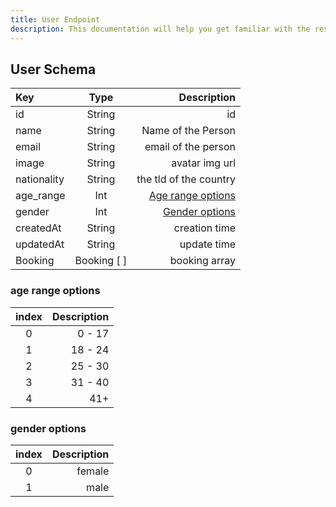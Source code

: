 ```yaml
---
title: User Endpoint
description: This documentation will help you get familiar with the resources of the Hamampass Rest API and show you how to make different queries, so that you can get the most out of it.
---
```


## User Schema

| Key         |    Type     |                       Description |
| :---------- | :---------: | --------------------------------: |
| id          |   String    |                                id |
| name        |   String    |                Name of the Person |
| email       |   String    |               email of the person |
| image       |   String    |                    avatar img url |
| nationality |   String    |            the tld of the country |
| age_range   |     Int     | [Age range options](#age-options) |
| gender      |     Int     | [Gender options](#gender-options) |
| createdAt   |   String    |                     creation time |
| updatedAt   |   String    |                       update time |
| Booking     | Booking [ ] |                     booking array |

### <a id="age-schema"></a>age range options

| index | Description |
| :---: | ----------: |
|   0   |      0 - 17 |
|   1   |     18 - 24 |
|   2   |     25 - 30 |
|   3   |     31 - 40 |
|   4   |         41+ |

### <a id="gender-schema"></a>gender options

| index | Description |
| :---: | ----------: |
|   0   |      female |
|   1   |        male |
